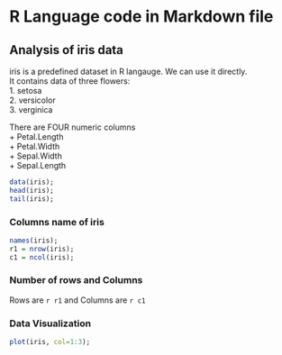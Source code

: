 # R Language code in Markdown file

## Analysis of iris data

iris is a predefined dataset in R langauge. We can use it directly.  
It contains data of three flowers:  
1. setosa  
2. versicolor  
3. verginica

There are FOUR numeric columns  
+ Petal.Length  
+ Petal.Width  
+ Sepal.Width  
+ Sepal.Length  

```r
data(iris);
head(iris);
tail(iris);
```

### Columns name of iris  
```r
names(iris);
r1 = nrow(iris);
c1 = ncol(iris);
```

### Number of rows and Columns  
Rows are `r r1` and Columns are `r c1`

### Data Visualization  
```r
plot(iris, col=1:3);
```



